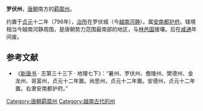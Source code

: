 '''罗伏州'''，[[唐朝|唐朝]]南方的[[羁縻州|羁縻州]]。

约置于[[貞元_(唐朝)|贞元]]十二年（796年），[[治所|治所]]在罗伏城（今[[越南|越南]][[河静|河静]]）。属[[安南都护府|安南都护府]]。辖境相当今越南河静周围，是唐朝势力范围最南部的地区，与[[林邑国|林邑国]]接壤。后在[[咸通|咸通]]年间废。

==参考文献==
*《[[新唐书|新唐书]] · 志第三十三下 · 地理七下》：“暑州、罗伏州、儋陵州、樊德州、金龙州、哥富州，贞元十二年置。尚思州，贞元十二年置。安德州，贞元十二年置。右隶安南都护府。”


{{唐朝行政区划小作品}}
{{DEFAULTSORT:L}}
[[Category:唐朝羁縻州|Category:唐朝羁縻州]]
[[Category:越南古代的州|Category:越南古代的州]]